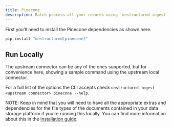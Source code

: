 ```yaml
---
title: Pinecone 
description: Batch process all your records using `unstructured-ingest` to store structured outputs and embeddings locally on your filesystem and upload those to a Pinecone index.
---
```


First you’ll need to install the Pinecone dependencies as shown here.

```bash
pip install "unstructured[pinecone]"

```


## Run Locally

The upstream connector can be any of the ones supported, but for convenience here, showing a sample command using the upstream local connector.


<CodeGroup>

  <PineconeSh />

  <PineconePy />

</CodeGroup>


For a full list of the options the CLI accepts check `unstructured-ingest <upstream connector> pinecone --help`.

NOTE: Keep in mind that you will need to have all the appropriate extras and dependencies for the file types of the documents contained in your data storage platform if you’re running this locally. You can find more information about this in the [installation guide](/open-source/installation/overview).